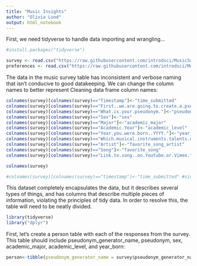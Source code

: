 ```yaml
---
title: "Music Insights"
author: "Olivia Lund"
output: html_notebook
---
```


First, we need tidyverse to handle data importing and wrangling...

```r
#install.packages("tidyverse")

survey <- read.csv("https://raw.githubusercontent.com/introdsci/MusicSurvey/master/music-survey.csv")
preferences <- read.csv("https://raw.githubusercontent.com/introdsci/MusicSurvey/master/preferences-survey.csv")

```

The data in the music survey table has inconsistent and verbose naming that isn't conducive to good datakeeping. We can change the column names to better represent 
Cleaning data frame column names:
```r
colnames(survey)[colnames(survey)=="Timestamp"]<-"time_submitted"
colnames(survey)[colnames(survey)=="First..we.are.going.to.create.a.pseudonym.for.you.to.keep.this.survey.anonymous..more.or.less...Which.pseudonym.generator.would.you.prefer."]<-"pseudonym_generator"
colnames(survey)[colnames(survey)=="What.is.your.pseudonym."]<-"pseudonym"
colnames(survey)[colnames(survey)=="Sex"]<-"sex"
colnames(survey)[colnames(survey)=="Major"]<-"academic_major"
colnames(survey)[colnames(survey)=="Academic.Year"]<-"academic_level"
colnames(survey)[colnames(survey)=="Year.you.were.born..YYYY."]<-"year_born"
colnames(survey)[colnames(survey)=="Which.musical.instruments.talents.do.you.play...Select.all.that.apply."]<-"instrument_list"
colnames(survey)[colnames(survey)=="Artist"]<-"favorite_song_artist"
colnames(survey)[colnames(survey)=="Song"]<-"favorite_song"
colnames(survey)[colnames(survey)=="Link.to.song..on.Youtube.or.Vimeo."]<-"favorite_song_link"

colnames(survey)

#colnames(survey)[colnames(survey)=="timestamp"]<-"time_submitted" #sidenote: this doesn't work. Why?
```

This dataset completely encapsulates the data, but it describes several types of things, and has columns that describe multiple pieces of information, violating the principles of tidy data. In order to resolve this, the table will need to be neatly divided.

```R
library(tidyverse)
library("dplyr")
```

First, let's create a person table with each of the responses from the survey. This table should include pseudonym_generator_name, pseudonym, sex, academic_major, academic_level, and year_born:

```R
person<-tibble(pseudonym_generator_name = survey$pseudonym_generator_name,  sex = survey$sex, )
```